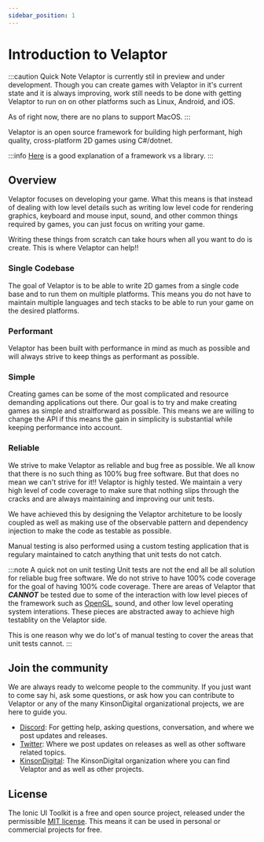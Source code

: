 ```yaml
---
sidebar_position: 1
---
```


# Introduction to Velaptor

:::caution Quick Note
Velaptor is currently stil in preview and under development.  Though you can create games with Velaptor in
it's current state and it is always improving, work still needs to be done with getting Velaptor to run on
on other platforms such as Linux, Android, and iOS.

As of right now, there are no plans to support MacOS.
:::

Velaptor is an open source framework for building high performant, high quality, cross-platform 2D games using C#/dotnet.

:::info
[Here](https://www.freecodecamp.org/news/the-difference-between-a-framework-and-a-library-bd133054023f/) is a good explanation of a framework vs a library.
:::

## Overview

Velaptor focuses on developing your game.  What this means is that instead of dealing with low level details such as writing low level
code for rendering graphics, keyboard and mouse input, sound, and other common things required by games, you can just focus on writing your game.

Writing these things from scratch can take hours when all you want to do is create.  This is where Velaptor can help!!

### Single Codebase

The goal of Velaptor is to be able to write 2D games from a single code base and to run them on multiple platforms.
This means you do not have to maintain multiple languages and tech stacks to be able to run your game on the desired platforms.

### Performant

Velaptor has been built with performance in mind as much as possible and will always strive to keep
things as performant as possible.

### Simple

Creating games can be some of the most complicated and resource demanding applications out there.  Our goal
is to try and make creating games as simple and straitforward as possible.  This means we are willing to change
the API if this means the gain in simplicity is substantial while keeping performance into account.

### Reliable

We strive to make Velaptor as reliable and bug free as possible.  We all know that there is no such thing as
100% bug free software.  But that does no mean we can't strive for it!!
Velaptor is highly tested.  We maintain a very high level of code coverage to make sure that nothing slips through
the cracks and are always maintaining and improving our unit tests.

We have achieved this by designing the Velaptor architeture to be loosly coupled as well as making use of the observable
pattern and dependency injection to make the code as testable as possible.

Manual testing is also performed using a custom testing application that is regulary maintained to catch anything
that unit tests do not catch.

:::note A quick not on unit testing
Unit tests are not the end all be all solution for reliable bug free software.  We do not strive to have
100% code coverage for the goal of having 100% code coverage.  There are areas of Velaptor that _**CANNOT**_ be tested
due to some of the interaction with low level pieces of the framework such as [OpenGL](https://www.opengl.org/), sound,
and other low level operating system interations.  These pieces are abstracted away to achieve high testablity
on the Velaptor side.

This is one reason why we do lot's of manual testing to cover the areas that unit tests cannot.
:::

## Join the community

We are always ready to welcome people to the community.  If you just want to come say hi, ask some questions,
or ask how you can contribute to Velaptor or any of the many KinsonDigital organizational projects, we are here
to guide you.

- [Discord](https://discord.gg/qewu6fNgv7): For getting help, asking questions, conversation, and where we post updates and releases.
- [Twitter](https://twitter.com/KDCoder): Where we post updates on releases as well as other software related topics.
- [KinsonDigital](https://github.com/kinsondigital): The KinsonDigital organization where you can find Velaptor and as well as other projects.

## License

The Ionic UI Toolkit is a free and open source project, released under the permissible [MIT license](https://github.com/KinsonDigital/Velaptor/blob/release/v1.0.0/LICENSE.md). This means it can be used in personal or commercial projects for free.
